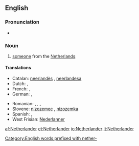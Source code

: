 ==English==

===Pronunciation===
* {{IPA|/ˈnɛðɚˌlændɚ/|lang=en}}

===Noun===
{{en-noun}}

# [[someone]] from the [[Netherlands]]

====Translations====
{{trans-top|someone from the Netherlands}}
* Catalan: [[neerlandès]] {{g|m}}, [[neerlandesa]] {{g|f}}
* Dutch: {{t+|nl|Nederlander|m}}, {{t+|nl|Nederlandse|f}}
* French: {{t+|fr|Néerlandais|m}}, {{t+|fr|Néerlandaise|f}}
* German: {{t+|de|Niederländer|m}}, {{t+|de|Niederländerin|f}}
{{trans-mid}}
* Romanian: {{t-|ro|olandez|m}}, {{t+|ro|olandeză|f}}, {{t-|ro|olandezi|m-p}}, {{t-|ro|olandeze|f-p}}
* Slovene: [[nizozemec]] {{g|m}}, [[nizozemka]] {{g|f}}
* Spanish: {{t+|es|neerlandés|m}}, {{t+|es|neerlandesa|f}}
* West Frisian: [[Nederlanner]] {{g|m}}
{{trans-bottom}}

[[Category:English words prefixed with nether-]]

[[af:Netherlander]]
[[et:Netherlander]]
[[io:Netherlander]]
[[lt:Netherlander]]